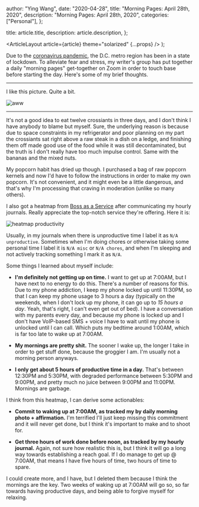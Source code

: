 
  author: "Ying Wang",
  date: "2020-04-28",
  title: "Morning Pages: April 28th, 2020",
  description: "Morning Pages: April 28th, 2020",
  categories: ["Personal"],
};

  title: article.title,
  description: article.description,
};

  <ArticleLayout article={article} theme="solarized" {...props} />
);

Due to the [coronavirus
pandemic](https://en.wikipedia.org/wiki/2019-20_coronavirus_pandemic), the D.C.
metro region has been in a state of lockdown. To alleviate fear and stress, my
writer's group has put together a daily "morning pages" get-together on Zoom in
order to touch base before starting the day. Here's some of my brief thoughts.

---

I like this picture. Quite a bit.

![aww](/img/posts/2020/04/28/morning_pages.jpg)

---

It's not a good idea to eat twelve crossiants in three days, and I don't think I
have anybody to blame but myself. Sure, the underlying reason is because due to
space constraints in my refrigerator and poor planning on my part the crossiants
sat right above a raw steak in a dish on a ledge, and finishing them off made
good use of the food while it was still decontaminated, but the truth is I don't
really have too much impulse control. Same with the bananas and the mixed nuts.

My popcorn habit has dried up though. I purchased a bag of raw popcorn kernels
and now I'd have to follow the instructions in order to make my own popcorn.
It's not convenient, and it might even be a little dangerous, and that's why I'm
processing that craving in moderation (unlike so many others).

I also got a heatmap from [Boss as a Service](https://bossasaservice.life/)
after communicating my hourly journals. Really appreciate the top-notch service
they're offering. Here it is:

![heatmap productivity](/img/posts/2020/04/28/morning_pages_2.jpg)

Usually, in my journals when there is unproductive time I label it as `N/A
unproductive`. Sometimes when I'm doing chores or otherwise taking some personal
time I label it is `N/A misc` or `N/A chores`, and when I'm sleeping and not
actively tracking something I mark it as `N/A`.

Some things I learned about myself include:

- **I'm definitely not getting up on time.** I want to get up at 7:00AM, but I
  have next to no energy to do this. There's a number of reasons for this. Due
  to my phone addiction, I keep my phone locked up until 11:30PM, so that I can
  keep my phone usage to 3 hours a day (typically on the weekends, when I don't
  lock up my phone, it can go up to _15 hours a day_. Yeah, that's right, I
  can't even get out of bed). I have a conversation with my parents every day,
  and because my phone is locked up and I don't have VoIP-based SMS + voice I
  have to wait until my phone is unlocked until I can call. Which puts my
  bedtime around 1:00AM, which is far too late to wake up at 7:00AM.

- **My mornings are pretty shit.** The sooner I wake up, the longer I take in
  order to get stuff done, because the groggier I am. I'm usually not a morning
  person anyways.

- **I only get about 5 hours of productive time in a day.** That's between
  12:30PM and 5:30PM, with degraded performance between 5:30PM and 9:00PM, and
  pretty much no juice between 9:00PM and 11:00PM. Mornings are garbage.

I think from this heatmap, I can derive some actionables:

- **Commit to waking up at 7:00AM, as tracked my by daily morning photo +
  affirmation.** I'm terrified I'll just keep missing this commitment and it
  will never get done, but I think it's important to make and to shoot for.

- **Get three hours of work done before noon, as tracked by my hourly journal.**
  Again, not sure how realistic this is, but I think it will go a long way
  towards establishing a reach goal. If I do manage to get up @ 7:00AM, that
  means I have five hours of time, two hours of time to spare.

I could create more, and I have, but I deleted them because I think the mornings
are the key. Two weeks of waking up at 7:00AM will go so, so far towards having
productive days, and being able to forgive myself for relaxing.
